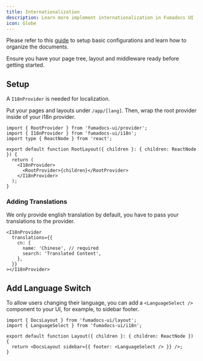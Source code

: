 ```yaml
---
title: Internationalization
description: Learn more implement internationalization in Fumadocs UI
icon: Globe
---
```


Please refer to this
[guide](/docs/headless/internationalization) to setup basic
configurations and learn how to organize the documents.

Ensure you have your page tree, layout and middleware ready before getting
started.

## Setup

A `I18nProvider` is needed for localization.

Put your pages and layouts under `/app/[lang]`.
Then, wrap the root provider inside of your i18n provider.

```tsx
import { RootProvider } from 'fumadocs-ui/provider';
import { I18nProvider } from 'fumadocs-ui/i18n';
import type { ReactNode } from 'react';

export default function RootLayout({ children }: { children: ReactNode }) {
  return (
    <I18nProvider>
      <RootProvider>{children}</RootProvider>
    </I18nProvider>
  );
}
```

### Adding Translations

We only provide english translation by default, you have to pass your translations to the provider.

```tsx
<I18nProvider
  translations={{
    cn: {
      name: 'Chinese', // required
      search: 'Translated Content',
    },
  }}
></I18nProvider>
```

## Add Language Switch

To allow users changing their language, you can add a `<LanguageSelect />`
component to your UI, for example, to sidebar footer.

```tsx title="[lang]/docs/layout.tsx"
import { DocsLayout } from 'fumadocs-ui/layout';
import { LanguageSelect } from 'fumadocs-ui/i18n';

export default function Layout({ children }: { children: ReactNode }) {
  return <DocsLayout sidebar={{ footer: <LanguageSelect /> }} />;
}
```

